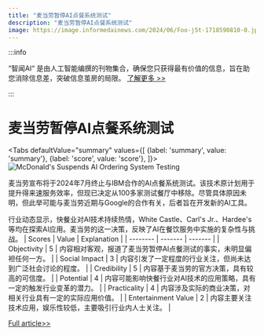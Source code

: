 ```yaml
---
title: "麦当劳暂停AI点餐系统测试"
description: "麦当劳暂停AI点餐系统测试"
image: https://image.informedainews.com/2024/06/Foo-j5t-1718590810-0.jpg
---
```



:::info

“智闻AI“ 是由人工智能编撰的刊物集合，确保您只获得最有价值的信息，旨在助您消除信息差，突破信息茧房的局限。  [了解更多 >>](/)

:::

# 麦当劳暂停AI点餐系统测试


<Tabs
	defaultValue="summary"
	values={[
	{label: 'summary', value: 'summary'},
	{label: 'score', value: 'score'},
]}>
<TabItem value="summary">
<img
  src="https://image.informedainews.com/2024/06/Foo-j5t-1718590810-0.jpg"
  alt="McDonald's Suspends AI Ordering System Testing"
/>



麦当劳宣布将于2024年7月终止与IBM合作的AI点餐系统测试。该技术原计划用于提升得来速服务效率，但现已决定从100多家测试餐厅中移除。尽管具体原因未明，但此举可能与麦当劳近期与Google的合作有关，后者旨在开发新的AI工具。

行业动态显示，快餐业对AI技术持续热情，White Castle、Carl's Jr.、Hardee's等均在探索AI应用。麦当劳的这一决策，反映了AI在餐饮服务中实施的复杂性与挑战。
</TabItem>
<TabItem value="score">
	| Scores     | Value   | Explanation |
	| -------- | ------- | ------- |
	| Objectivity  | 5    | 内容相对客观，报道了麦当劳暂停AI点餐测试的事实，未明显偏袒任何一方。    |
	| Social Impact | 3     | 内容引发了一定程度的行业关注，但尚未达到广泛社会讨论的程度。    |
	| Credibility    | 5    | 内容基于麦当劳的官方决策，具有较高的可信度。    |
	| Potential    | 4    | 内容可能影响快餐行业对AI技术的应用策略，具有一定的触发行业变革的潜力。    |
	| Practicality    | 4    | 内容涉及实际的商业决策，对相关行业具有一定的实际应用价值。    |
	| Entertainment Value    | 2    | 内容主要关注技术应用，娱乐性较低，主要吸引行业内人士关注。    |
</TabItem>
</Tabs>

[Full article>>](https://www.cnbeta.com.tw/articles/tech/1434979.htm)
